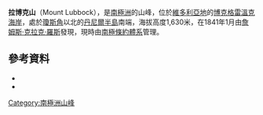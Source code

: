 {{coord|73|13|S|169|8|E|source:GNIS|display=title}}

'''拉博克山'''（Mount Lubbock），是[[南極洲|南極洲]]的山峰，位於[[維多利亞地|維多利亞地]]的[[博克格雷溫克海岸|博克格雷溫克海岸]]，處於[[瓊斯角_(博克格雷溫克海岸)|瓊斯角]]以北的[[丹尼爾半島|丹尼爾半島]]南端，海拔高度1,630米，在1841年1月由[[詹姆斯·克拉克·羅斯|詹姆斯·克拉克·羅斯]]發現，現時由[[南極條約體系|南極條約體系]]管理。

==參考資料==
*{{cite gnis | type = antarid | id = 9101| name = Mount Lubbock| accessdate = 2013-07-08}}
*{{usgs-gazetteer|id=9101}}

{{DEFAULTSORT:Mount Lubbock}}
[[Category:南極洲山峰|Category:南極洲山峰]]


{{BorchgrevinkCoast-geo-stub}}